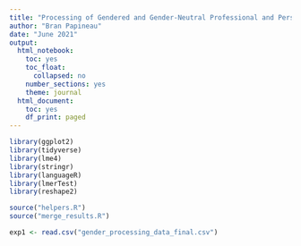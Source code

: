```yaml
---
title: "Processing of Gendered and Gender-Neutral Professional and Personal Titles"
author: "Bran Papineau"
date: "June 2021"
output:
  html_notebook:
    toc: yes
    toc_float:
      collapsed: no
    number_sections: yes
    theme: journal
  html_document:
    toc: yes
    df_print: paged
---
```


```r
library(ggplot2) 
library(tidyverse) 
library(lme4) 
library(stringr)
library(languageR)
library(lmerTest)
library(reshape2)

source("helpers.R") 
source("merge_results.R")
```

```r
exp1 <- read.csv("gender_processing_data_final.csv")
```


